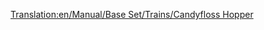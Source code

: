 [[Translation:en/Manual/Base Set/Trains/Candyfloss Hopper]]
{{es/Vagones|Imagen=[[File:en/Candyflosshopper.png]]
|Nombre=Vagoneta de Algodón de azúcar
|PrecioNormal=2.084 € (1.042 £)
|PesoNormal=20 / 50 t
|CapacidadNormal=30 t de algodón de azúcar
|PrecioMono="
|PesoMono=20 / 55 t
|CapacidadMono=35 t de algodón de azúcar
|PrecioMag="
|PesoMag=20 / 57 t
|CapacidadMag=37 t de algodón de azúcar
|Descripción=La '''vagoneta de algodón de azúcar''' es necesaria para transportar [[es/Algodón de azúcar|algodón de azúcar]] desde el [[es/Bosque de algodón de azúcar|bosque de algodón de azúcar]] hasta la [[es/Manual/Base Set/Industries/Fábrica de dulces|fábrica de dulces]] en el clima [[es/Manual/Clima#Fantasía|fantasía]].
}}